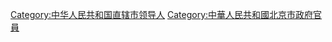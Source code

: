 [[Category:中华人民共和国直辖市领导人|Category:中华人民共和国直辖市领导人]]
[[Category:中華人民共和國北京市政府官員|Category:中華人民共和國北京市政府官員]]